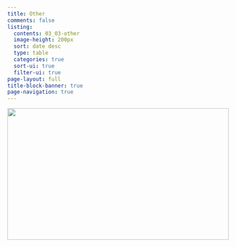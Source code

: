 ```yaml
---
title: Other
comments: false
listing:
  contents: 03_03-other
  image-height: 200px
  sort: date desc
  type: table
  categories: true
  sort-ui: true
  filter-ui: true
page-layout: full
title-block-banner: true
page-navigation: true
---
```


![](other__patrick-tomasso-Oaqk7qqNh_c-unsplash.jpg){style="height: 300px; width: 100%; object-fit: cover; object-position: center;"}

<br>

